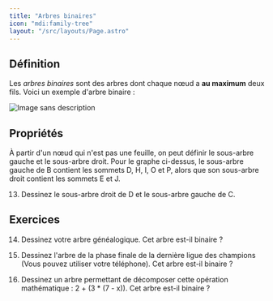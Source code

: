 ```yaml
---
title: "Arbres binaires"
icon: "mdi:family-tree"
layout: "/src/layouts/Page.astro"
---
```


## Définition

Les _arbres binaires_ sont des arbres dont chaque nœud a **au maximum** deux
fils. Voici un exemple d'arbre binaire :

![Image sans description](/cours/arbre4.svg)

## Propriétés

À partir d'un nœud qui n'est pas une feuille, on peut définir le sous-arbre
gauche et le sous-arbre droit. Pour le graphe ci-dessus, le sous-arbre gauche
de B contient les sommets D, H, I, O et P, alors que son sous-arbre droit
contient les sommets E et J.

13. Dessinez le sous-arbre droit de D et le sous-arbre gauche de C.

## Exercices

14. Dessinez votre arbre généalogique. Cet arbre est-il binaire ?

15. Dessinez l'arbre de la phase finale de la dernière ligue des champions
(Vous pouvez utiliser votre téléphone). Cet arbre est-il binaire ?

16. Dessinez un arbre permettant de décomposer cette opération
mathématique : 2 + (3 * (7 - x)). Cet arbre est-il binaire ?
